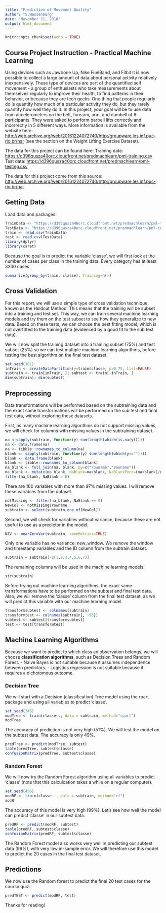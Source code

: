 ---
title: "Prediction of Movement Quality"
author: "S.Wassenburg"
date: "November 21, 2018"
output: html_document
---

```{r setup, include=FALSE}
knitr::opts_chunk$set(echo = TRUE)
```

## Course Project Instruction - Practical Machine Learning 

Using devices such as Jawbone Up, Nike FuelBand, and Fitbit it is now possible to collect a large amount of data about personal activity relatively inexpensively. These type of devices are part of the quantified self movement - a group of enthusiasts who take measurements about themselves regularly to improve their health, to find patterns in their behavior, or because they are tech geeks. One thing that people regularly do is quantify how much of a particular activity they do, but they rarely quantify how well they do it. In this project, your goal will be to use data from accelerometers on the belt, forearm, arm, and dumbell of 6 participants. They were asked to perform barbell lifts correctly and incorrectly in 5 different ways. More information is available from the website here: <http://web.archive.org/web/20161224072740/http:/groupware.les.inf.puc-rio.br/har> (see the section on the Weight Lifting Exercise Dataset).

The data for this project can be found here: 
Training data: <https://d396qusza40orc.cloudfront.net/predmachlearn/pml-training.csv>
Test data: <https://d396qusza40orc.cloudfront.net/predmachlearn/pml-testing.csv>

The data for this project come from this source: <http://web.archive.org/web/20161224072740/http:/groupware.les.inf.puc-rio.br/har> 

## Getting Data

Load data and packages:

```{r loading, message=FALSE, warning=FALSE}
TrainData <- "https://d396qusza40orc.cloudfront.net/predmachlearn/pml-training.csv"
TestData <- "https://d396qusza40orc.cloudfront.net/predmachlearn/pml-testing.csv"
train <- read.csv(TrainData)
test <- read.csv(TestData)
library(dplyr)
library(caret)
```

Because the goal is to predict the variable 'classe', we will first look at the number of cases per class in the training data. Every category has at least 3200 cases.

```{r summary}
summarize(group_by(train, classe), Training=n())
```

## Cross Validation

For this report, we will use a simple type of cross validation technique, known as the Holdout Method. This means that the training will be subset into a training and test set. This way, we can train several machine learning models and try them on the test subset to see how they generalize to new data. Based on these tests, we can choose the best fitting model, which is not overfitted to the training data (evidenced by a good fit to the sub test data).

We will now split the training dataset into a training subset (75%) and test subset (25%) so we can test multiple machine learning algorithms, before testing the best algorithm on the final test dataset.

```{r subset}
set.seed(101)
inTrain <- createDataPartition(y=train$classe, p=0.75, list=FALSE)
subtrain <- train[inTrain, ]; subtest <- train[-inTrain, ]
dim(subtrain); dim(subtest)
```

## Preprocessing

Data transformations will be performed based on the subtraining data and the exact same transformations will be performed on the sub test and final test data, without exploring these datasets.

First, as many machine learning algorithms do not support missing values, we will check for columns with missing values in the subtraining dataset. 

```{r missing values}
na <-sapply(subtrain, function(y) sum(length(which(is.na(y)))))
na <- data.frame(na)
na <- tibble::rownames_to_column(na)
blank <- sapply(subtrain, function(y) sum(length(which(y==""))))
blank <- data.frame(blank)
blank <- tibble::rownames_to_column(blank)
na_blank <- full_join(na, blank, by=c("rowname","rowname"))
na_blank <- mutate(na_blank, NaBlank=na+blank, NaBlankPerc=(na+blank)/nrow(subtrain)*100)
filter(na_blank, NaBlank > 0)
```

There are 100 variables with more than 97% missing values. I will remove these variables from the dataset.

```{r remove missing}
notMissing <- filter(na_blank, NaBlank == 0)
NewCol <- notMissing$rowname
subtrain <- select(subtrain,one_of(NewCol))
```

Second, we will check for variables without variance, because these are not useful to use as a predictor in the model.

```{r variance}
NZV <- nearZeroVar(subtrain, saveMetrics=TRUE)
```

Only one variable has no variance: new_window. We remove the window and timestamp variables and the ID column from the subtrain dataset. 

```{r remove}
subtrain = subtrain[-c(1,2,3,4,5,6,7)]
```

The remaining columns will be used in the machine learning models. 

```{r trainingdata}
str(subtrain)
```

Before trying out machine learning algorithms, the exact same transformations have to be performed on the subtest and final test data. Also, we will remove the 'classe' column from the final test dataset, as we will predict this variable with our machine learning model.

```{r transform testdata}
transformsubtest <- colnames(subtrain)
transformtest <- colnames(subtrain[, -53])
subtest <- subtest[transformsubtest]
test <- test[transformtest]
```

## Machine Learning Algorithms 

Because we want to predict to which class an observation belongs, we will choose **classification algorithms**, such as Decision Trees and Random Forest. 
- Naive Bayes is not suitable because it assumes independence between predictors.
- Logistics regression is not suitable because it requires a dichotomous outcome.

### Decision Tree

We will start with a Decision (classification) Tree model using the rpart package and using all variables to predict 'classe'.

```{r tree}
set.seed(345)
modTree <- train(classe~., data = subtrain, method="rpart")
modTree
```

The accuracy of prediction is not very high (51%).
We will test the model on the subtest data. The accuracy is only 49%.

```{r testtree}
predTree <- predict(modTree, subtest)
table(predTree, subtest$classe)
confusionMatrix(predTree, subtest$classe)
```

### Random Forest

We will now try the Random Forest algorithm using all variables to predict 'classe' (note that this calculcation takes a while on a regular computer). 

```{r forest}
set.seed(456)
modRF <- train(classe~., data = subtrain, method="rf")
modR
```

The accuracy of this model is very high (99%). Let's see how well the model can predict 'classe' in our subtest data.

```{r testforest}
predRF <- predict(modRF, subtest)
table(predRF, subtest$classe)
confusionMatrix(predRF, subtest$classe)
```

The Random Forest model also works very well in predicting our subtest data (99%), with very low in-sample error. We will therefore use this model to predict the 20 cases in the final test dataset. 

## Predictions

We now use the Random forest to predict the final 20 test cases for the course quiz.

```{r final test}
predTEST <- predict(modRF, test)
```


Thanks for reading!